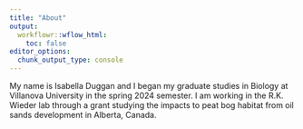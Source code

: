 ```yaml
---
title: "About"
output:
  workflowr::wflow_html:
    toc: false
editor_options:
  chunk_output_type: console
---
```


My name is Isabella Duggan and I began my graduate studies in Biology at Villanova University in the spring 2024 semester. I am working in the R.K. Wieder lab through a grant studying the impacts to peat bog habitat from oil sands development in Alberta, Canada. 
